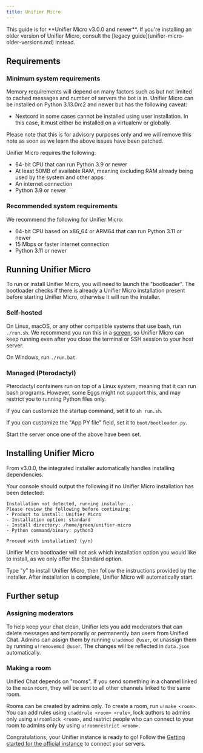 ```yaml
---
title: Unifier Micro
---
```


<Info>
This guide is for **Unifier Micro v3.0.0 and newer**. If you're installing an older version of Unifier Micro, consult the [legacy guide](unifier-micro-older-versions.md) instead.
</Info>

## Requirements

### Minimum system requirements

<Warning>
Memory requirements will depend on many factors such as but not limited to cached messages and number of servers the bot is in.
</Warning>

<Info>
Unifier Micro can be installed on Python 3.13.0rc2 and newer but has the following caveat:

* Nextcord in some cases cannot be installed using user installation. In this case, it must either be installed on a virtualenv or globally.

Please note that this is for advisory purposes only and we will remove this note as soon as we learn the above issues have been patched.
</Info>

Unifier Micro requires the following:

* 64-bit CPU that can run Python 3.9 or newer
* At least 50MB of available RAM, meaning excluding RAM already being used by the system and other apps
* An internet connection
* Python 3.9 or newer

### Recommended system requirements

We recommend the following for Unifier Micro:

* 64-bit CPU based on x86\_64 or ARM64 that can run Python 3.11 or newer
* 15 Mbps or faster internet connection
* Python 3.11 or newer

## Running Unifier Micro

To run or install Unifier Micro, you will need to launch the "bootloader". The bootloader checks if there is already a Unifier Micro installation present before starting Unifier Micro, otherwise it will run the installer.

### Self-hosted

On Linux, macOS, or any other compatible systems that use bash, run `./run.sh`. We recommend you run this in a [screen](https://www.gnu.org/software/screen/manual/screen.html), so Unifier Micro can keep running even after you close the terminal or SSH session to your host server.

On Windows, run `./run.bat`.

### Managed (Pterodactyl)

Pterodactyl containers run on top of a Linux system, meaning that it can run bash programs. However, some Eggs might not support this, and may restrict you to running Python files only.

If you can customize the startup command, set it to `sh run.sh`.&#x20;

If you can customize the "App PY file" field, set it to `boot/bootloader.py`.

Start the server once one of the above have been set.

## Installing Unifier Micro

From v3.0.0, the integrated installer automatically handles installing dependencies.

Your console should output the following if no Unifier Micro installation has been detected:

```text Console output
Installation not detected, running installer...
Please review the following before continuing:
- Product to install: Unifier Micro
- Installation option: standard
- Install directory: /home/green/unifier-micro
- Python command/binary: python3

Proceed with installation? (y/n)
```

Unifier Micro bootloader will not ask which installation option you would like to install, as we only offer the Standard option.

Type "y" to install Unifier Micro, then follow the instructions provided by the installer. After installation is complete, Unifier Micro will automatically start.

## Further setup

### Assigning moderators

To help keep your chat clean, Unifier lets you add moderators that can delete messages and temporarily or permanently ban users from Unified Chat. Admins can assign them by running `u!addmod @user`, or unassign them by running `u!removemod @user`. The changes will be reflected in `data.json` automatically.

### Making a room

Unified Chat depends on "rooms". If you send something in a channel linked to the `main` room, they will be sent to all other channels linked to the same room.

Rooms can be created by admins only. To create a room, run `u!make <room>`. You can add rules using `u!addrule <room> <rule>`, lock authors to admins only using `u!roomlock <room>`, and restrict people who can connect to your room to admins only by using `u!roomrestrict <room>`.

Congratulations, your Unifier instance is ready to go! Follow the [Getting started for the official instance](../../setup/getting-started/) to connect your servers.
